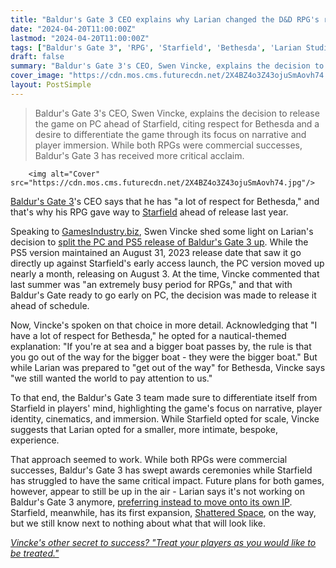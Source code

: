 ```yaml
---
title: "Baldur's Gate 3 CEO explains why Larian changed the D&D RPG's release plans to avoid Starfield: 'They were the bigger boat'"
date: "2024-04-20T11:00:00Z"
lastmod: "2024-04-20T11:00:00Z"
tags: ["Baldur's Gate 3", 'RPG', 'Starfield', 'Bethesda', 'Larian Studios']
draft: false
summary: "Baldur's Gate 3's CEO, Swen Vincke, explains the decision to release the game on PC ahead of Starfield, citing respect for Bethesda and a desire to differentiate the game through its focus on narrative and player immersion. While both RPGs were commercial successes, Baldur's Gate 3 has received more critical acclaim."
cover_image: "https://cdn.mos.cms.futurecdn.net/2X4BZ4o3Z43ojuSmAovh74.jpg" 
layout: PostSimple
---
```

> Baldur's Gate 3's CEO, Swen Vincke, explains the decision to release the game on PC ahead of Starfield, citing respect for Bethesda and a desire to differentiate the game through its focus on narrative and player immersion. While both RPGs were commercial successes, Baldur's Gate 3 has received more critical acclaim.


        <img alt="Cover" src="https://cdn.mos.cms.futurecdn.net/2X4BZ4o3Z43ojuSmAovh74.jpg"/>
        
[Baldur's Gate 3](https://www.gamesradar.com/baldurs-gate-3-guide/)'s CEO says that he has "a lot of respect for Bethesda," and that's why his RPG gave way to [Starfield](https://www.gamesradar.com/starfield-guide/) ahead of release last year.

Speaking to [GamesIndustry.biz](https://www.gamesindustry.biz/larian-after-baldurs-gate-3-we-have-ambitions-to-make-really-good-rpgs-and-thats-sufficient), Swen Vincke shed some light on Larian's decision to [<u>split the PC and PS5 release of Baldur's Gate 3 up</u>](https://www.gamesradar.com/baldurs-gate-3-is-getting-out-of-the-way-of-starfield-on-pc-but-directly-competing-with-it-on-ps5/). While the PS5 version maintained an August 31, 2023 release date that saw it go directly up against Starfield's early access launch, the PC version moved up nearly a month, releasing on August 3. At the time, Vincke commented that last summer was "an extremely busy period for RPGs," and that with Baldur's Gate ready to go early on PC, the decision was made to release it ahead of schedule.

Now, Vincke's spoken on that choice in more detail. Acknowledging that "I have a lot of respect for Bethesda," he opted for a nautical-themed explanation: "If you're at sea and a bigger boat passes by, the rule is that you go out of the way for the bigger boat - they were the bigger boat." But while Larian was prepared to "get out of the way" for Bethesda, Vincke says "we still wanted the world to pay attention to us."

To that end, the Baldur's Gate 3 team made sure to differentiate itself from Starfield in players' mind, highlighting the game's focus on narrative, player identity, cinematics, and immersion. While Starfield opted for scale, Vincke suggests that Larian opted for a smaller, more intimate, bespoke, experience.

That approach seemed to work. While both RPGs were commercial successes, Baldur's Gate 3 has swept awards ceremonies while Starfield has struggled to have the same critical impact. Future plans for both games, however, appear to still be up in the air - Larian says it's not working on Baldur's Gate 3 anymore, [<u>preferring instead to move onto its own IP</u>](https://www.gamesradar.com/filled-with-ideas-for-whats-next-baldurs-gate-3-developer-has-two-games-that-we-want-to-make-and-lots-of-concepts/). Starfield, meanwhile, has its first expansion, [<u>Shattered Space</u>](https://www.gamesradar.com/starfield-shattered-space-expansion/), on the way, but we still know next to nothing about what that will look like.

[<u><em>Vincke's other secret to success? "Treat your players as you would like to be treated."</em></u>](https://www.gamesradar.com/after-10-million-sales-and-record-breaking-critical-acclaim-baldurs-gate-3-ceo-explains-the-secret-to-the-rpgs-success-treat-your-players-as-you-would-like-to-be-treated/)
        